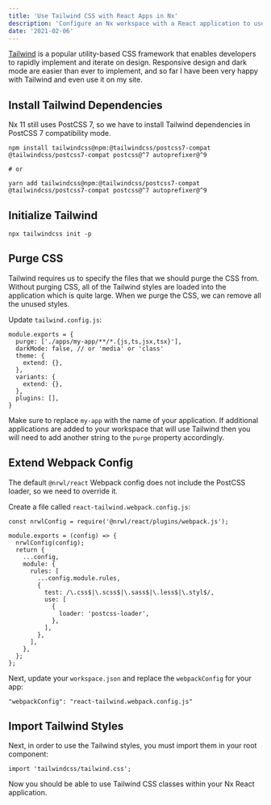```yaml
---
title: 'Use Tailwind CSS with React Apps in Nx'
description: 'Configure an Nx workspace with a React application to use the popular Tailwind CSS framework.'
date: '2021-02-06'
---
```


[Tailwind](https://tailwindcss.com) is a popular utility-based CSS framework that enables developers to rapidly implement and iterate on design. Responsive design and dark mode are easier than ever to implement, and so far I have been very happy with Tailwind and even use it on my site.

## Install Tailwind Dependencies

Nx 11 still uses PostCSS 7, so we have to install Tailwind dependencies in PostCSS 7 compatibility mode.

```
npm install tailwindcss@npm:@tailwindcss/postcss7-compat @tailwindcss/postcss7-compat postcss@^7 autoprefixer@^9

# or

yarn add tailwindcss@npm:@tailwindcss/postcss7-compat @tailwindcss/postcss7-compat postcss@^7 autoprefixer@^9
```

## Initialize Tailwind

```
npx tailwindcss init -p
```

## Purge CSS

Tailwind requires us to specify the files that we should purge the CSS from. Without purging CSS, all of the Tailwind styles are loaded into the application which is quite large. When we purge the CSS, we can remove all the unused styles.

Update `tailwind.config.js`:

```
module.exports = {
  purge: ['./apps/my-app/**/*.{js,ts,jsx,tsx}'],
  darkMode: false, // or 'media' or 'class'
  theme: {
    extend: {},
  },
  variants: {
    extend: {},
  },
  plugins: [],
}

```

Make sure to replace `my-app` with the name of your application. If additional applications are added to your workspace that will use Tailwind then you will need to add another string to the `purge` property accordingly.

## Extend Webpack Config

The default `@nrwl/react` Webpack config does not include the PostCSS loader, so we need to override it.

Create a file called `react-tailwind.webpack.config.js`:

```
const nrwlConfig = require('@nrwl/react/plugins/webpack.js');

module.exports = (config) => {
  nrwlConfig(config);
  return {
    ...config,
    module: {
      rules: [
        ...config.module.rules,
        {
          test: /\.css$|\.scss$|\.sass$|\.less$|\.styl$/,
          use: [
            {
              loader: 'postcss-loader',
            },
          ],
        },
      ],
    },
  };
};

```

Next, update your `workspace.json` and replace the `webpackConfig` for your app:

```
"webpackConfig": "react-tailwind.webpack.config.js"
```

## Import Tailwind Styles

Next, in order to use the Tailwind styles, you must import them in your root component:

```
import 'tailwindcss/tailwind.css';
```

Now you should be able to use Tailwind CSS classes within your Nx React application.
